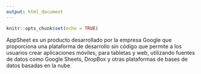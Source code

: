 ```yaml
---
output: html_document
---
```


```r
knitr::opts_chunk$set(echo = TRUE)
```


AppSheet es un producto desarrollado por la empresa Google que proporciona una plataforma de desarrollo sin código que permite a los usuarios crear aplicaciones móviles, para tabletas y web, utilizando fuentes de datos como Google Sheets, DropBox  y otras plataformas de bases de datos basadas en la nube.
